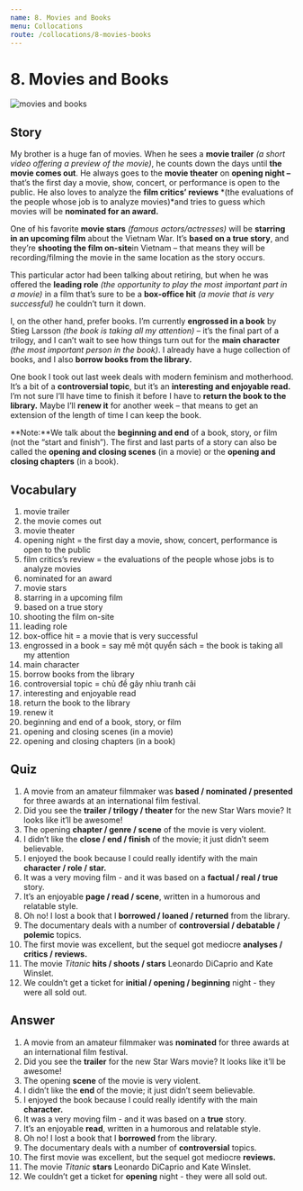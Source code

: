 ```yaml
---
name: 8. Movies and Books
menu: Collocations
route: /collocations/8-movies-books
---
```



# 8. Movies and Books

<Image src="/public/movies-books.jpg" alt="movies and books"/>

## Story

My brother is a huge fan of movies. When he sees a **movie trailer** _(a short video offering a preview of the movie)_, he counts down the days until **the movie comes out**. He always goes to the **movie theater** on **opening night –** that’s the first day a movie, show, concert, or performance is open to the public. He also loves to analyze the **film critics’ reviews** *(the evaluations of the people whose job is to analyze movies)*and tries to guess which movies will be **nominated for an award.**

One of his favorite **movie stars** _(famous actors/actresses)_ will be **starring in an upcoming film** about the Vietnam War. It’s **based on a true story**, and they’re **shooting the film on-site**in Vietnam – that means they will be recording/filming the movie in the same location as the story occurs.

This particular actor had been talking about retiring, but when he was offered the **leading role** _(the opportunity to play the most important part in a movie)_ in a film that’s sure to be a **box-office hit** _(a movie that is very successful)_ he couldn’t turn it down.

I, on the other hand, prefer books. I’m currently **engrossed in a book** by Stieg Larsson _(the book is taking all my attention)_ – it’s the final part of a trilogy, and I can’t wait to see how things turn out for the **main character** _(the most important person in the book)_. I already have a huge collection of books, and I also **borrow books from the library.**

One book I took out last week deals with modern feminism and motherhood. It’s a bit of a **controversial topic**, but it’s an **interesting and enjoyable read.** I’m not sure I’ll have time to finish it before I have to **return the book to the library.** Maybe I’ll **renew it** for another week – that means to get an extension of the length of time I can keep the book.

**Note:**We talk about the **beginning and end** of a book, story, or film (not the “start and finish”). The first and last parts of a story can also be called the **opening and closing scenes** (in a movie) or the **opening and closing chapters** (in a book).

## Vocabulary

1. movie trailer
2. the movie comes out
3. movie theater
4. opening night = the first day a movie, show, concert, performance is open to the public
5. film critics’s review = the evaluations of the people whose jobs is to analyze movies
6. nominated for an award
7. movie stars
8. starring in a upcoming film
9. based on a true story
10. shooting the film on-site
11. leading role
12. box-office hit = a movie that is very successful
13. engrossed in a book = say mê một quyển sách = the book is taking all my attention
14. main character
15. borrow books from the library
16. controversial topic = chủ đề gây nhìu tranh cãi
17. interesting and enjoyable read
18. return the book to the library
19. renew it
20. beginning and end of a book, story, or film
21. opening and closing scenes (in a movie)
22. opening and closing chapters (in a book)

## Quiz

1. A movie from an amateur filmmaker was **based / nominated / presented** for three awards at an international film festival.
2. Did you see the **trailer / trilogy / theater** for the new Star Wars movie? It looks like it’ll be awesome!
3. The opening **chapter / genre / scene** of the movie is very violent.
4. I didn’t like the **close / end / finish** of the movie; it just didn’t seem believable.
5. I enjoyed the book because I could really identify with the main **character / role / star.**
6. It was a very moving film - and it was based on a **factual / real / true** story.
7. It’s an enjoyable **page / read / scene**, written in a humorous and relatable style.
8. Oh no! I lost a book that I **borrowed / loaned / returned** from the library.
9. The documentary deals with a number of **controversial / debatable / polemic** topics.
10. The first movie was excellent, but the sequel got mediocre **analyses / critics / reviews.**
11. The movie _Titanic_ **hits / shoots / stars** Leonardo DiCaprio and Kate Winslet.
12. We couldn’t get a ticket for **initial / opening / beginning** night - they were all sold out.

## Answer

1. A movie from an amateur filmmaker was **nominated** for three awards at an international film festival.
2. Did you see the **trailer** for the new Star Wars movie? It looks like it’ll be awesome!
3. The opening **scene** of the movie is very violent.
4. I didn’t like the **end** of the movie; it just didn’t seem believable.
5. I enjoyed the book because I could really identify with the main **character.**
6. It was a very moving film - and it was based on a **true** story.
7. It’s an enjoyable **read**, written in a humorous and relatable style.
8. Oh no! I lost a book that I **borrowed** from the library.
9. The documentary deals with a number of **controversial** topics.
10. The first movie was excellent, but the sequel got mediocre **reviews.**
11. The movie _Titanic_ **stars** Leonardo DiCaprio and Kate Winslet.
12. We couldn’t get a ticket for **opening** night - they were all sold out.
